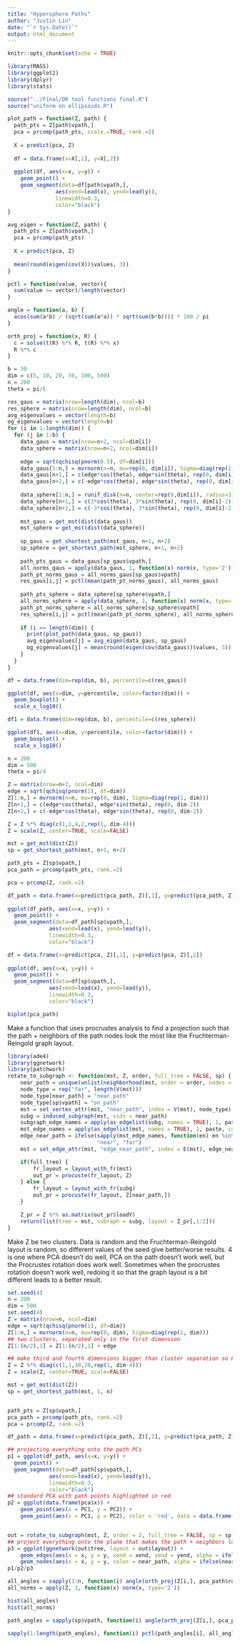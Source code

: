 ```yaml
---
title: "Hypersphere Paths"
author: "Justin Lin"
date: "`r Sys.Date()`"
output: html_document
---
```


```r
knitr::opts_chunk$set(echo = TRUE)

library(MASS)
library(ggplot2)
library(dplyr)
library(stats)

source("../Final/DR tool functions final.R")
source("uniform on ellipsoids.R")
```

```r
plot_path = function(Z, path) {
  path_pts = Z[path$vpath,]
  pca = prcomp(path_pts, scale.=TRUE, rank.=2)
  
  X = predict(pca, Z)
  
  df = data.frame(x=X[,1], y=X[,2])
  
  ggplot(df, aes(x=x, y=y)) +
    geom_point() +
    geom_segment(data=df[path$vpath,],
               aes(xend=lead(x), yend=lead(y)),
               linewidth=0.3,
               color="black")
}

avg_eigen = function(Z, path) {
  path_pts = Z[path$vpath,]
  pca = prcomp(path_pts)
  
  X = predict(pca, Z)
  
  mean(round(eigen(cov(X))$values, 3))
}

pctl = function(value, vector){
  sum(value >= vector)/length(vector)
}

angle = function(a, b) {
  acos(sum(a*b) / (sqrt(sum(a*a)) * sqrt(sum(b*b)))) * 180 / pi
}

orth_proj = function(x, R) {
  c = solve(t(R) %*% R, t(R) %*% x)
  R %*% c
}
```


```r
b = 30
dim = c(5, 10, 20, 50, 100, 500)
n = 200
theta = pi/6

res_gaus = matrix(nrow=length(dim), ncol=b)
res_sphere = matrix(nrow=length(dim), ncol=b)
avg_eigenvalues = vector(length=b)
og_eigenvalues = vector(length=b)
for (i in 1:length(dim)) {
  for (j in 1:b) {
    data_gaus = matrix(nrow=n+2, ncol=dim[i])
    data_sphere = matrix(nrow=n+2, ncol=dim[i])
    
    edge = sqrt(qchisq(pnorm(0.5), df=dim[i]))
    data_gaus[1:n,] = mvrnorm(n=n, mu=rep(0, dim[i]), Sigma=diag(rep(1, dim[i])))
    data_gaus[n+1,] = c(edge*cos(theta), edge*sin(theta), rep(0, dim[i]-2))
    data_gaus[n+2,] = c(-edge*cos(theta), edge*sin(theta), rep(0, dim[i]-2))
    
    data_sphere[1:n,] = runif_disk(n=n, center=rep(0,dim[i]), radius=3)
    data_sphere[n+1,] = c(3*cos(theta), 3*sin(theta), rep(0, dim[i]-2))
    data_sphere[n+2,] = c(-3*cos(theta), 3*sin(theta), rep(0, dim[i]-2))
    
    mst_gaus = get_mst(dist(data_gaus))
    mst_sphere = get_mst(dist(data_sphere))
    
    sp_gaus = get_shortest_path(mst_gaus, n+1, n+2)
    sp_sphere = get_shortest_path(mst_sphere, n+1, n+2)
    
    path_pts_gaus = data_gaus[sp_gaus$vpath,]
    all_norms_gaus = apply(data_gaus, 1, function(x) norm(x, type='2'))
    path_pt_norms_gaus = all_norms_gaus[sp_gaus$vpath]
    res_gaus[i,j] = pctl(mean(path_pt_norms_gaus), all_norms_gaus)
    
    path_pts_sphere = data_sphere[sp_sphere$vpath,]
    all_norms_sphere = apply(data_sphere, 1, function(x) norm(x, type='2'))
    path_pt_norms_sphere = all_norms_sphere[sp_sphere$vpath]
    res_sphere[i,j] = pctl(mean(path_pt_norms_sphere), all_norms_sphere)
    
    if (i == length(dim)) {
      print(plot_path(data_gaus, sp_gaus))
      avg_eigenvalues[j] = avg_eigen(data_gaus, sp_gaus)
      og_eigenvalues[j] = mean(round(eigen(cov(data_gaus))$values, 3))
    }
  }
}
```

```r
df = data.frame(dim=rep(dim, b), percentile=c(res_gaus))

ggplot(df, aes(x=dim, y=percentile, color=factor(dim))) +
  geom_boxplot() + 
  scale_x_log10()

df1 = data.frame(dim=rep(dim, b), percentile=c(res_sphere))

ggplot(df1, aes(x=dim, y=percentile, color=factor(dim))) +
  geom_boxplot() + 
  scale_x_log10()
```

```r
n = 200
dim = 500
theta = pi/4

Z = matrix(nrow=n+2, ncol=dim)
edge = sqrt(qchisq(pnorm(1), df=dim))
Z[1:n,] = mvrnorm(n=n, mu=rep(0, dim), Sigma=diag(rep(1, dim)))
Z[n+1,] = c(edge*cos(theta), edge*sin(theta), rep(0, dim-2))
Z[n+2,] = c(-edge*cos(theta), edge*sin(theta), rep(0, dim-2))

Z = Z %*% diag(c(1,1,4,2,rep(1, dim-4)))
Z = scale(Z, center=TRUE, scale=FALSE)

mst = get_mst(dist(Z))
sp = get_shortest_path(mst, n+1, n+2)

path_pts = Z[sp$vpath,]
pca_path = prcomp(path_pts, rank.=2)

pca = prcomp(Z, rank.=2)

df_path = data.frame(x=predict(pca_path, Z)[,1], y=predict(pca_path, Z)[,2])
  
ggplot(df_path, aes(x=x, y=y)) +
  geom_point() +
  geom_segment(data=df_path[sp$vpath,],
             aes(xend=lead(x), yend=lead(y)),
             linewidth=0.3,
             color="black")

df = data.frame(x=predict(pca, Z)[,1], y=predict(pca, Z)[,2])
  
ggplot(df, aes(x=x, y=y)) +
  geom_point() +
  geom_segment(data=df[sp$vpath,],
             aes(xend=lead(x), yend=lead(y)),
             linewidth=0.3,
             color="black")

biplot(pca_path)
```

Make a function that uses procrustes analysis to find a projection such that the path + neighbors of the path nodes look the most like the Fruchterman-Reingold graph layout.
```r
library(ade4)
library(ggnetwork)
library(patchwork)
rotate_to_subgraph <- function(mst, Z, order, full_tree = FALSE, sp) {
    near_path = unique(unlist(neighborhood(mst, order = order, nodes = sp$vpath)))
    node_type = rep("far", length(V(mst)))
    node_type[near_path] = "near_path"
    node_type[sp$vpath] = "on_path"
    mst = set_vertex_attr(mst, "near_path", index = V(mst), node_type)
    subg = induced_subgraph(mst, vids = near_path)
    subgraph_edge_names = apply(as_edgelist(subg, names = TRUE), 1, paste, collapse = "-")
    mst_edge_names = apply(as_edgelist(mst, names = TRUE), 1, paste, collapse = "-")
    edge_near_path = ifelse(sapply(mst_edge_names, function(en) en %in% subgraph_edge_names),
                            "near", "far")
    mst = set_edge_attr(mst, "edge_near_path", index = E(mst), edge_near_path)

    if(full_tree) {
        fr_layout = layout_with_fr(mst)
        out_pr = procuste(fr_layout, Z)
    } else {
        fr_layout = layout_with_fr(subg)
        out_pr = procuste(fr_layout, Z[near_path,])
    }

    Z_pr = Z %*% as.matrix(out_pr$loadY)
    return(list(tree = mst, subraph = subg, layout = Z_pr[,1:2]))
}

```

Make Z be two clusters.
Data is random and the Fruchterman-Reingold layout is random, so different values of the seed give better/worse results.
4 is one where PCA doesn't do well, PCA on the path doesn't work well, but the Procrustes rotation does work well.
Sometimes when the procrustes rotation doesn't work well, redoing it so that the graph layout is a bit different leads to a better result.
```r
set.seed(4)
n = 200
dim = 500
set.seed(4)
Z = matrix(nrow=n, ncol=dim)
edge = sqrt(qchisq(pnorm(1), df=dim))
Z[1:n,] = mvrnorm(n=n, mu=rep(0, dim), Sigma=diag(rep(1, dim)))
## two clusters, separated only in the first dimension
Z[1:(n/2),1] = Z[1:(n/2),1] + edge

## make third and fourth dimensions bigger than cluster separation so PCA doesn't separate clusters
Z = Z %*% diag(c(1,1,30,20,rep(1, dim-4)))
Z = scale(Z, center=TRUE, scale=FALSE)

mst = get_mst(dist(Z))
sp = get_shortest_path(mst, 1, n)


path_pts = Z[sp$vpath,]
pca_path = prcomp(path_pts, rank.=2)
pca = prcomp(Z, rank.=2)

df_path = data.frame(x=predict(pca_path, Z)[,1], y=predict(pca_path, Z)[,2])

## projecting everything onto the path PCs
p1 = ggplot(df_path, aes(x=x, y=y)) +
  geom_point() +
  geom_segment(data=df_path[sp$vpath,],
             aes(xend=lead(x), yend=lead(y)),
             linewidth=0.3,
             color="black")
## standard PCA with path points highlighted in red
p2 = ggplot(data.frame(pca$x)) +
    geom_point(aes(x = PC1, y = PC2)) +
    geom_point(aes(x = PC1, y = PC2), color = 'red', data = data.frame(pca$x[sp$vpath,]))


out = rotate_to_subgraph(mst, Z, order = 2, full_tree = FALSE, sp = sp)
## project everything onto the plane that makes the path + neighbors look the most like the Fruchterman-Reingold layout
p3 = ggplot(ggnetwork(out$tree, layout = out$layout)) +
    geom_edges(aes(x = x, y = y, xend = xend, yend = yend, alpha = ifelse(edge_near_path == "far", 0, 1)), color = 'gray') +
    geom_nodes(aes(x = x, y = y, color = near_path, alpha = ifelse(near_path == "on_path", 1, .2)))
p1/p2/p3
```

```r
all_angles = sapply(1:n, function(i) angle(orth_proj(Z[i,], pca_path$rotation), Z[i,]))
all_norms = apply(Z, 1, function(x) norm(x, type='2'))

hist(all_angles)
hist(all_norms)

path_angles = sapply(sp$vpath, function(i) angle(orth_proj(Z[i,], pca_path$rotation), Z[i,]))

sapply(1:length(path_angles), function(i) pctl(path_angles[i], all_angles))
```

